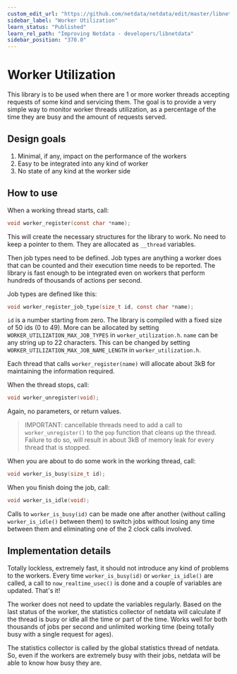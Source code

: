 ```yaml
---
custom_edit_url: "https://github.com/netdata/netdata/edit/master/libnetdata/worker_utilization/README.md"
sidebar_label: "Worker Utilization"
learn_status: "Published"
learn_rel_path: "Improving Netdata - developers/libnetdata"
sidebar_position: "370.0"
---
```



# Worker Utilization

This library is to be used when there are 1 or more worker threads accepting requests
of some kind and servicing them. The goal is to provide a very simple way to monitor
worker threads utilization, as a percentage of the time they are busy and the amount
of requests served.

## Design goals

1. Minimal, if any, impact on the performance of the workers
2. Easy to be integrated into any kind of worker
3. No state of any kind at the worker side

## How to use

When a working thread starts, call:

```c
void worker_register(const char *name);
```

This will create the necessary structures for the library to work.
No need to keep a pointer to them. They are allocated as `__thread` variables.

Then job types need to be defined. Job types are anything a worker does that can be
counted and their execution time needs to be reported. The library is fast enough to
be integrated even on workers that perform hundreds of thousands of actions per second.

Job types are defined like this:

```c
void worker_register_job_type(size_t id, const char *name);
```

`id` is a number starting from zero. The library is compiled with a fixed size of 50
ids (0 to 49). More can be allocated by setting `WORKER_UTILIZATION_MAX_JOB_TYPES` in
`worker_utilization.h`. `name` can be any string up to 22 characters. This can be
changed by setting `WORKER_UTILIZATION_MAX_JOB_NAME_LENGTH` in `worker_utilization.h`.

Each thread that calls `worker_register(name)` will allocate about 3kB for maintaining
the information required.

When the thread stops, call:

```c
void worker_unregister(void);
```

Again, no parameters, or return values.

> IMPORTANT: cancellable threads need to add a call to `worker_unregister()` to the
> `pop` function that cleans up the thread. Failure to do so, will result in about
> 3kB of memory leak for every thread that is stopped.

When you are about to do some work in the working thread, call:

```c
void worker_is_busy(size_t id);
```

When you finish doing the job, call:

```c
void worker_is_idle(void);
```

Calls to `worker_is_busy(id)` can be made one after another (without calling
`worker_is_idle()` between them) to switch jobs without losing any time between
them and eliminating one of the 2 clock calls involved.

## Implementation details

Totally lockless, extremely fast, it should not introduce any kind of problems to the
workers. Every time `worker_is_busy(id)` or `worker_is_idle()` are called, a call to
`now_realtime_usec()` is done and a couple of variables are updated. That's it!

The worker does not need to update the variables regularly. Based on the last status
of the worker, the statistics collector of netdata will calculate if the thread is
busy or idle all the time or part of the time. Works well for both thousands of jobs
per second and unlimited working time (being totally busy with a single request for
ages).

The statistics collector is called by the global statistics thread of netdata. So,
even if the workers are extremely busy with their jobs, netdata will be able to know
how busy they are.
